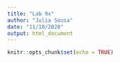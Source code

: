 ```yaml
---
title: "Lab 9x"
author: "Julia Sousa"
date: "11/10/2020"
output: html_document
---
```


```r
knitr::opts_chunk$set(echo = TRUE)
```


















